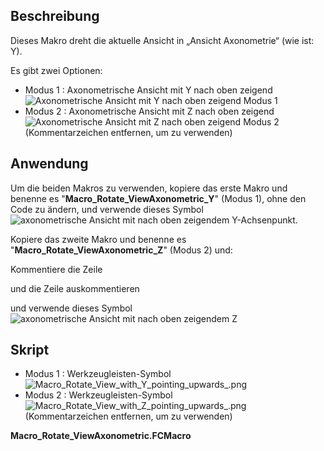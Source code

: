 <languages/>

{{Macro/de
|Name=Ansicht axonometrisch drehen
|Icon=Macro_Rotate_View_with_Y_pointing_upwards_.png
|Description=Dieses Makro dreht die aktuelle Ansicht in „Ansicht Axonometrie“.
|Author=Yorik
|Version=01.00
|Date=2010-11-17
|FCVersion=Alle
|Download= [https://wiki.freecad.org/images/2/2e/Macro_Rotate_View_with_Y_pointing_upwards_.png Werkzeugleisten-Symbol]
|SeeAlso=[[Macro_Rotate_View/de|Macro_Rotate_View]]
}}

<span id="Description"></span>
==Beschreibung==

Dieses Makro dreht die aktuelle Ansicht in „Ansicht Axonometrie“ (wie ist: Y).

Es gibt zwei Optionen:

* Modus 1 : Axonometrische Ansicht mit Y nach oben zeigend [[File:Macro_Rotate_View_with_Y_pointing_upwards_.png|Axonometrische Ansicht mit Y nach oben zeigend]] Modus 1
* Modus 2 : Axonometrische Ansicht mit Z nach oben zeigend [[File:Macro_Rotate_View_with_Z_pointing_upwards_.png|Axonometrische Ansicht mit Z nach oben zeigend]] Modus 2  (Kommentarzeichen entfernen, um zu verwenden)

<span id="Usage"></span>
==Anwendung==

Um die beiden Makros zu verwenden, kopiere das erste Makro und benenne es "'''Macro_Rotate_ViewAxonometric_Y'''" (Modus 1), ohne den Code zu ändern, und verwende dieses Symbol [[File:Macro_Rotate_View_with_Y_pointing_upwards_.png|axonometrische Ansicht mit nach oben zeigendem Y-Achsenpunkt]].

Kopiere das zweite Makro und benenne es "'''Macro_Rotate_ViewAxonometric_Z'''" (Modus 2) und:

Kommentiere die Zeile

{{ColoredText|'''11''' {{Emphasis|#rot.setValue(coin.SbVec3f(1,0,0),-math.pi/2) # Y pointing upwards (mode 1)}} }}

und die Zeile auskommentieren 

{{ColoredText|'''12''' {{Emphasis|rot.setValue(coin.SbVec3f(0,0,1),math.pi/2) # Z nach oben zeigend (Modus 2 für Verwendung freigeben)}} }} und verwende dieses Symbol [[File:Macro_Rotate_View_with_Z_pointing_upwards_.png|axonometrische Ansicht mit nach oben zeigendem Z]]

<span id="Script"></span>
==Skript==

* Modus 1 : Werkzeugleisten-Symbol [[File:Macro_Rotate_View_with_Y_pointing_upwards_.png]]
* Modus 2 : Werkzeugleisten-Symbol [[File:Macro_Rotate_View_with_Z_pointing_upwards_.png]] (Kommentarzeichen entfernen, um zu verwenden)

'''Macro_Rotate_ViewAxonometric.FCMacro'''

{{MacroCode|code=
import math
import pivy
from pivy import coin

Gui.activeDocument().activeView().viewAxonometric()
Gui.SendMsgToActiveView("ViewFit")

cam = Gui.ActiveDocument.ActiveView.getCameraNode()
rot = coin.SbRotation()

rot.setValue(coin.SbVec3f(1,0,0),-math.pi/2) # Y pointing upwards (mode 1)
#rot.setValue(coin.SbVec3f(0,0,1),math.pi/2) # Z pointing upwards (mode 2 uncomment for use)
nrot = cam.orientation.getValue() * rot
cam.orientation = nrot
Gui.SendMsgToActiveView("ViewFit")
}}


{{clear}}